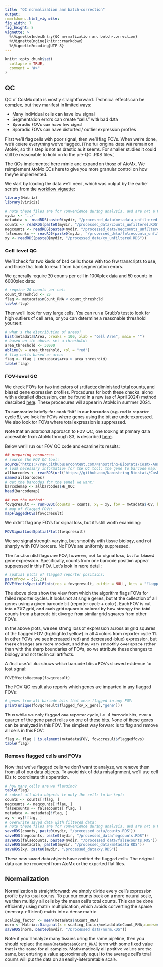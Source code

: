 ```yaml
---
title: "QC normalization and batch-correction"
output: 
rmarkdown::html_vignette: 
fig_width: 7 
fig_height: 8 
vignette: >
  %\VignetteIndexEntry{QC normalization and batch-correction}
  %\VignetteEngine{knitr::rmarkdown}
  %\VignetteEncoding{UTF-8}
---
```

<style>
p.caption {
  font-size: 1.5em;
}
</style>
```r
knitr::opts_chunk$set(
  collapse = TRUE,
  comment = "#>"
)
```


## QC

QC of CosMx data is mostly straightforward. Technical effects can be complex,
 but they manifest in limited ways:
 
- Many individual cells can have low signal
- Segmentation errors can create "cells" with bad data
- Sporadic FOVs can have low signal
- Sporadic FOVs can have distorted / outlier expression profiles


First we'll flag cells with poor signal, then we'll flag FOVs. 
When we're done, we'll delete everything we've flagged. 
(The full original data will remain on AtoMx, so this step is not as drastic as it seems. 
For smaller studies it could still be reasonable to hold on to the pre-QC .RDS files.)

The QCs implemented here mimic and expand on those of AtoMx. 
We reimplement AtoMx QCs here to give you more granular control on how they're implemented. 

We start by loading the data we'll need, which was output by the earlier scripts from the [workflow vignette](https://github.com/Nanostring-Biostats/CosMx-Analysis-Scratch-Space/tree/vignette-melanoma/_code/vignette):

```r
library(Matrix)
library(viridis)

# note these files are for convenience during analysis, and are not a NanoString-supported format
mydir <- "../"
metadata <- readRDS(paste0(mydir, "/processed_data/metadata_unfiltered.RDS")) 
counts <- readRDS(paste0(mydir, "/processed_data/counts_unfiltered.RDS")) 
negcounts <- readRDS(paste0(mydir, "/processed_data/negcounts_unfiltered.RDS")) 
falsecounts <- readRDS(paste0(mydir, "/processed_data/falsecounts_unfiltered.RDS")) 
xy <- readRDS(paste0(mydir, "/processed_data/xy_unfiltered.RDS"))
```

### Cell-level QC

We'll check for two kinds of bad cells: those with too few transcripts to use, 
and those that look to result from bad segmentation errors.

We generally require 20 counts per cell in 1000plex data and 50 counts in 6000plex data:

```r
# require 20 counts per cell 
count_threshold <- 20
flag <- metadata$nCount_RNA < count_threshold
table(flag)
```

Then we'll look for very large cells. You can run a Grubb's test to look for high outliers
of cell area, or you can determine a reasonable threshold yourself:

```r
# what's the distribution of areas?
hist(metadata$Area, breaks = 100, xlab = "Cell Area", main = "")
# based on the above, set a threshold:
area_threshold <- 30000
abline(v = area_threshold, col = "red")
# flag cells based on area:
flag <- flag | (metadata$Area > area_threshold)
table(flag)
```


### FOV-level QC

We check FOVs for two indicators of artifacts: diminished total counts, and biased gene expression profiles. 
Procedures for both these checks, along with a detailed discussion, can be found in a new (as of April 2024) method
described [here](https://nanostring-biostats.github.io/CosMx-Analysis-Scratch-Space/posts/fov-qc/).
These procedures will appear in AtoMx in summer 2024. 

To summarize briefly: for each "bit" in our barcodes (e.g. red in reporter cycle 8), we look for FOVs where 
genes using the bit are underexpressed. We also look for FOVs where total expression is suppressed.

Note that an additional approach to FOV QC, one looking at primary data accessible from AtoMx through S3, 
is described [here](https://nanostring-biostats.github.io/CosMx-Analysis-Scratch-Space/posts/FOV-QC-from-primary/).

Below we'll run our FOV QC code and examine its results:

```r
## preparing resources:
# source the FOV QC tool:
source("https://raw.githubusercontent.com/Nanostring-Biostats/CosMx-Analysis-Scratch-Space/Main/_code/FOV%20QC/FOV%20QC%20utils.R")
# load necessary information for the QC tool: the gene to barcode map:
allbarcodes <- readRDS(url("https://github.com/Nanostring-Biostats/CosMx-Analysis-Scratch-Space/raw/Main/_code/FOV%20QC/barcodes_by_panel.RDS"))
names(allbarcodes)
# get the barcodes for the panel we want:
barcodemap <- allbarcodes$Hs_UCC
head(barcodemap)

## run the method:
fovqcresult <- runFOVQC(counts = counts, xy = xy, fov = metadata$FOV, barcodemap = barcodemap, max_prop_loss = 0.3) 
# map of flagged FOVs:
mapFlaggedFOVs(fovqcresult)
```

We didn't flag any FOVs for signal loss, but it's still worth examining:

```r
FOVSignalLossSpatialPlot(fovqcresult) 
```

We see signal strength varying, but smoothly with tissue biology, and not sharply with FOV borders.
No FOVs are uniformly suppressed.

The function did flags one FOV, however, not for signal loss, but for biased gene expression. 
Specifically, counts from one barcode position appear suppressed in this FOV. Let's look in more detail:

```r
# spatial plots of flagged reporter positions:
par(mfrow = c(2,2))
FOVEffectsSpatialPlots(res = fovqcresult, outdir = NULL, bits = "flagged_reportercycles") 
```

The above plots show the view from which the algorithm flags FOVs for failed reporter cycles. 
It looks not at single genes, but at the collection of all genes using a given barcode bit
(reporter cycle + color).
Each FOV is cut into a 7X7 grid, and each grid square is colored by how strongly
 the total counts from a barcode bit diverge from similar grid squares from other FOVs. 

In the above plots, we see strong loss of expression across all grid squares of the flagged FOV (highlighted yellow)
in all 4 colors from reporter cycle 11. 
In other FOVs, we see increased (red) and decreased (blue) expression, but these changes
are more modest, and they vary smoothly over space rather than with the sharp boundaries of FOVs,
so we attribute these changes to biology and not technical artifacts.

A final useful plot shows which barcode bits x FOVs showed evidence for lost signal:

```fovqcheatmap
FOVEffectsHeatmap(fovqcresult) 
```

The FOV QC result also reports which genes are impacted in any flagged FOVs:

```r
# genes from all barcode bits that were flagged in any FOV:
print(unique(fovqcresult$flagged_fov_x_gene[,"gene"]))
```
Thus while we only flagged one reporter cycle, i.e. 4 barcode bits, over a quarter 
of the gene panel relies on one of these bits. None of these genes can be analyzed 
in this FOV. The simplest way forward is to flag and remove all cells in this FOV:

```r
flag <- flag | is.element(metadata$FOV, fovqcresult$flaggedfovs)
table(flag)
```


### Remove flagged cells and FOVs

Now that we've flagged cells we don't want to analyze, we remove them from all of our data objects. 
To avoid risk of data misalignment, we'll use cell IDs to coordinate this operation. 

```r
# how many cells are we flagging?
table(flag)
# subset all data objects to only the cells to be kept:
counts <- counts[!flag, ]
negcounts <- negcounts[!flag, ]
falsecounts <- falsecounts[!flag, ]
metadata <- metadata[!flag, ]
xy <- xy[!flag, ]
# overwrite saved data with filtered data:
# note these files are for convenience during analysis, and are not a NanoString-supported format
saveRDS(counts, paste0(mydir, "/processed_data/counts.RDS"))
saveRDS(negcounts, paste0(mydir, "/processed_data/negcounts.RDS"))
saveRDS(falsecounts, paste0(mydir, "/processed_data/falsecounts.RDS"))
saveRDS(metadata, paste0(mydir, "/processed_data/metadata.RDS"))
saveRDS(xy, paste0(mydir, "/processed_data/xy.RDS"))
```

These new saved data objects have omitted the flagged cells. The original data can be recovered from AtoMx or the exported flat files. 

## Normalization

Normalization is straightforward: we simply divide every cell's expression profile by its total counts.
To put our counts back on a more natural scale, we then multiply all cells by the mean
cell's total counts. 
This can be done efficiently using matrix multiplication, which avoids converting the sparse (memory-efficient) matrix into a dense matrix.

```r
scaling_factor <- mean(metadata$nCount_RNA)
norm <- Matrix::Diagonal(x = scaling_factor/metadata$nCount_RNA,names=colnames(counts)) %*% counts
saveRDS(norm, paste0(mydir, "/processed_data/norm.RDS"))
```

Note: if you'll analyze many tissues using the same pipeline, then you should 
replace the `mean(metadata$nCount_RNA)` term with some fixed value that is the 
same for all samples. Mathematically all positive values are the same, but entering
a value approximately equal to the average cell's total counts will put the data
on an easily-interpretable scale. 

